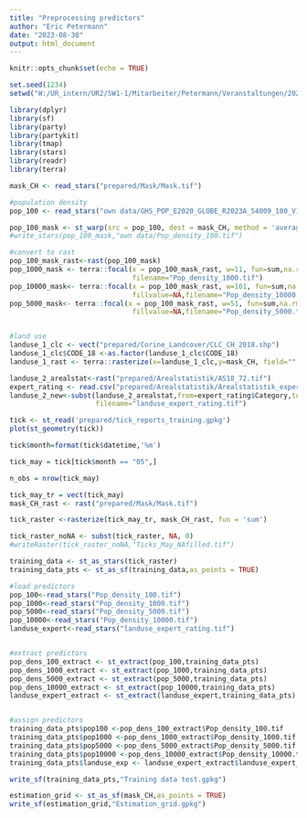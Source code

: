 ---
title: "Preprocessing predictors"
author: "Eric Petermann"
date: "2023-08-30"
output: html_document
---

```{r setup, include=FALSE}
knitr::opts_chunk$set(echo = TRUE)
```

```{r seed & wd}
set.seed(1234)
setwd("W:/UR_intern/UR2/SW1-1/Mitarbeiter/Petermann/Veranstaltungen/2023/OpenGeoHub Summerschool Poznan/Hackathon/")
```

```{r packages}
library(dplyr)
library(sf)
library(party)
library(partykit)
library(tmap)
library(stars)
library(readr)
library(terra)
```

```{r load data}
mask_CH <- read_stars("prepared/Mask/Mask.tif")

#population density
pop_100 <- read_stars("own data/GHS_POP_E2020_GLOBE_R2023A_54009_100_V1_0_R4_C19.tif")

pop_100_mask <- st_warp(src = pop_100, dest = mask_CH, method = 'average',use_gdal = TRUE)
#write_stars(pop_100_mask,"own data/Pop_density_100.tif")

#convert to rast
pop_100_mask_rast<-rast(pop_100_mask)
pop_1000_mask <- terra::focal(x = pop_100_mask_rast, w=11, fun=sum,na.rm=TRUE, na.policy="all", fillvalue=NA,
                              filename="Pop_density_1000.tif")
pop_10000_mask<- terra::focal(x = pop_100_mask_rast, w=101, fun=sum,na.rm=TRUE, na.policy="all", 
                              fillvalue=NA,filename="Pop_density_10000.tif")
pop_5000_mask<- terra::focal(x = pop_100_mask_rast, w=51, fun=sum,na.rm=TRUE, na.policy="all", 
                              fillvalue=NA,filename="Pop_density_5000.tif")


#land use
landuse_1_clc <- vect("prepared/Corine_Landcover/CLC_CH_2018.shp")
landuse_1_clc$CODE_18 <-as.factor(landuse_1_clc$CODE_18)
landuse_1_rast <- terra::rasterize(x=landuse_1_clc,y=mask_CH, field="",fun=)

landuse_2_arealstat<-rast("prepared/Arealstatistik/AS18_72.tif")
expert_rating <- read.csv("prepared/Arealstatistik/Arealstatistik_expert-opinion.csv")
landuse_2_new<-subst(landuse_2_arealstat,from=expert_rating$Category,to=expert_rating$Class,others=0,
                     filename="landuse_expert_rating.tif")
```

```{r training data}
tick <- st_read('prepared/tick_reports_training.gpkg')
plot(st_geometry(tick))

```

```{r}
tick$month=format(tick$datetime,'%m')

tick_may = tick[tick$month == "05",]

n_obs = nrow(tick_may)

tick_may_tr = vect(tick_may)
mask_CH_rast <- rast("prepared/Mask/Mask.tif")

tick_raster <-rasterize(tick_may_tr, mask_CH_rast, fun = 'sum') 

tick_raster_noNA <- subst(tick_raster, NA, 0)
#writeRaster(tick_raster_noNA,"Ticks_May_NAfilled.tif")

```

```{r training data grid}
training_data <- st_as_stars(tick_raster)
training_data_pts <- st_as_sf(training_data,as_points = TRUE)

#load predictors
pop_100<-read_stars("Pop_density_100.tif")
pop_1000<-read_stars("Pop_density_1000.tif")
pop_5000<-read_stars("Pop_density_5000.tif")
pop_10000<-read_stars("Pop_density_10000.tif")
landuse_expert<-read_stars("landuse_expert_rating.tif")


#extract predictors
pop_dens_100_extract <- st_extract(pop_100,training_data_pts)
pop_dens_1000_extract <- st_extract(pop_1000,training_data_pts)
pop_dens_5000_extract <- st_extract(pop_5000,training_data_pts)
pop_dens_10000_extract <- st_extract(pop_10000,training_data_pts)
landuse_expert_extract <- st_extract(landuse_expert,training_data_pts)


#assign predictors
training_data_pts$pop100 <-pop_dens_100_extract$Pop_density_100.tif 
training_data_pts$pop1000 <-pop_dens_1000_extract$Pop_density_1000.tif 
training_data_pts$pop5000 <-pop_dens_5000_extract$Pop_density_5000.tif 
training_data_pts$pop10000 <-pop_dens_10000_extract$Pop_density_10000.tif 
training_data_pts$landuse_exp <- landuse_expert_extract$landuse_expert_rating.tif

write_sf(training_data_pts,"Training data test.gpkg")
```


```{r estimation grid}
estimation_grid <- st_as_sf(mask_CH,as_points = TRUE)
write_sf(estimation_grid,"Estimation_grid.gpkg")
```
